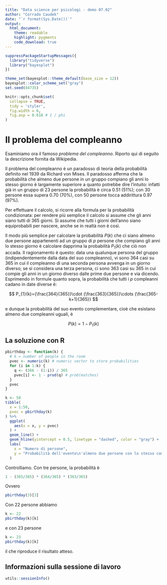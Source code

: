 ```yaml
---
title: "Data science per psicologi - demo 07.02"
author: "Corrado Caudek"
date: "`r format(Sys.Date())`"
output:
  html_document:
    theme: readable
    highlight: pygments
    code_download: true
---
```


```r
suppressPackageStartupMessages({
  library("tidyverse")
  library("bayesplot")
})

theme_set(bayesplot::theme_default(base_size = 12))
bayesplot::color_scheme_set("gray")
set.seed(84735)

knitr::opts_chunk$set(
  collapse = TRUE,
  tidy = 'styler',
  fig.width = 6,
  fig.asp = 0.618 # 1 / phi
)
```

# Il problema del compleanno

Esaminiamo ora il famoso _problema del compleanno_. Riporto qui di seguito la descrizione fornita da Wikipedia. 

Il problema del compleanno è un paradosso di teoria della probabilità definito nel 1939 da Richard von Mises. Il paradosso afferma che la probabilità che almeno due persone in un gruppo compiano gli anni lo stesso giorno è largamente superiore a quanto potrebbe dire l'intuito: infatti già in un gruppo di 23 persone la probabilità è circa 0.51 (51%); con 30 persone essa supera 0.70 (70%), con 50 persone tocca addirittura 0.97 (97%).

Per effettuare il calcolo, si ricorre alla formula per la probabilità condizionata: per rendere più semplice il calcolo si assume che gli anni siano tutti di 365 giorni. Si assume che tutti i giorni dell'anno siano equiprobabili per nascere, anche se in realtà non è così.

Il modo più semplice per calcolare la probabilità $P(k)$ che ci siano almeno due persone appartenenti ad un gruppo di $p$ persone che compiano gli anni lo stesso giorno è calcolare dapprima la probabilità $P_1(k)$ che ciò non accada. Il ragionamento è questo: data una qualunque persona del gruppo (indipendentemente dalla data del suo compleanno), vi sono 364 casi su 365 in cui il compleanno di una seconda persona avvenga in un giorno diverso; se si considera una terza persona, ci sono 363 casi su 365 in cui compie gli anni in un giorno diverso dalle prime due persone e via dicendo. Esprimendo in formule quanto sopra, la probabilità che tutti i $p$ compleanni cadano in date diverse è:

$$
P_{1}(k)={\frac{364}{365}}\cdot {\frac{363}{365}}\cdots {\frac{365-k+1}{365}}
$$

e dunque la probabilità del suo evento complementare, cioè che esistano almeno due compleanni uguali, è

$$
P(k) = 1-P_{1}(k)
$$

## La soluzione con $\textsf{R}$


```r
pbirthday <- function(k) {
  # k = number of people in the room
  pvec <- numeric(k) # numeric vector to store probabilities
  for (i in 1:k) {
    q <- (366 - (1:i)) / 365 
    pvec[i] <- 1 - prod(q) # prob(matches)
  }
  pvec
}
```


```r
k <- 50
tibble(
  x = 1:50,
  pvec = pbirthday(k)
) %>%
  ggplot(
    aes(x = x, y = pvec)
  ) +
  geom_line() +
  geom_hline(yintercept = 0.5, linetype = "dashed", color = "gray") +
  labs(
    x = "Numero di persone",
    y = "Probabilità dell'evento\n'almeno due persone con lo stesso compleanno'"
  )
```

Controlliamo. Con tre persone, la probabilità è

```r
1 - (365/365) * (364/365) * (363/365) 
```

Ovvero

```r
pbirthday(3)[3]
```

Con 22 persone abbiamo

```r
k <- 22
pbirthday(k)[k]
```

e con 23 persone

```r
k <- 23
pbirthday(k)[k]
```

il che riproduce il risultato atteso. 


## Informazioni sulla sessione di lavoro

```r
utils::sessionInfo()
```


